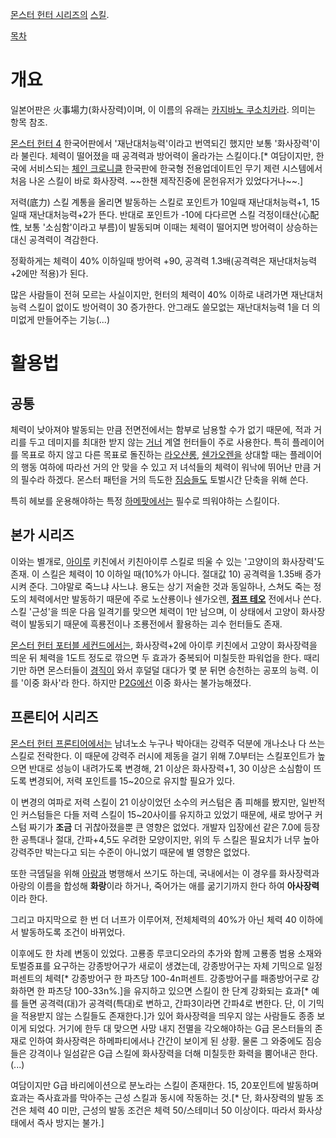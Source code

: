 [[몬스터 헌터 시리즈]]의 [[몬스터 헌터 시리즈/스킬|스킬]].

[[목차]]
= 개요 =
일본어판은 火事場力(화사장력)이며, 이 이름의 유래는 [[카지바노 쿠소치카라]]. 의미는 항목 참조. 

[[몬스터 헌터 4]] 한국어판에서 '재난대처능력'이라고 번역되긴 했지만 보통 '화사장력'이라 불린다. 체력이 떨어졌을 때 공격력과 방어력이 올라가는 스킬이다.[* 여담이지만, 한국에 서비스되는 [[체인 크로니클]] 한국판에 한국형 전용업데이트인 무기 제련 시스템에서 처음 나온 스킬이 바로 화사장력. ~~한챈 제작진중에 몬헌유저가 있었다거나~~.]

저력(底力) 스킬 계통을 올리면 발동하는 스킬로 포인트가 10일때 재난대처능력+1, 15일때 재난대처능력+2가 뜬다. 반대로 포인트가 -10에 다다르면 스킬 걱정이태산(心配性, 보통 '소심함'이라고 부름)이 발동되며 이때는 체력이 떨어지면 방어력이 상승하는 대신 공격력이 격감한다.

정확하게는 체력이 40% 이하일때 방어력 +90, 공격력 1.3배(공격력은 재난대처능력+2에만 적용)가 된다.

많은 사람들이 전혀 모르는 사실이지만, 헌터의 체력이 40% 이하로 내려가면 재난대처능력 스킬이 없이도 방어력이 30 증가한다. 안그래도 쓸모없는 재난대처능력 1을 더 의미없게 만들어주는 기능(...)

= 활용법 =
== 공통 ==
체력이 낮아져야 발동되는 만큼 전면전에서는 함부로 남용할 수가 없기 때문에, 적과 거리를 두고 데미지를 최대한 받지 않는 [[거너]] 계열 헌터들이 주로 사용한다. 특히 플레이어를 목표로 하지 않고 다른 목표로 돌진하는 [[라오샨롱]], [[쉔가오렌]]을 상대할 때는 플레이어의 행동 여하에 따라선 거의 안 맞을 수 있고 저 녀석들의 체력이 워낙에 뛰어난 만큼 거의 필수라 하겠다. 몬스터 패턴을 거의 득도한 [[짐승]]들도 토벌시간 단축을 위해 쓴다.

특히 헤보를 운용해야하는 특정 [[하메]]팟에서는 필수로 띄워야하는 스킬이다.
== 본가 시리즈 ==
이와는 별개로, [[동반자 아이루|아이루]] 키친에서 키친아이루 스킬로 띄울 수 있는 '고양이의 화사장력'도 존재. 이 스킬은 체력이 10 이하일 때(10%가 아니다. 절대값 10) 공격력을 1.35배 증가시켜 준다. 그야말로 죽느냐 사느냐. 용도는 상기 저술한 것과 동일하나, 스쳐도 죽는 정도의 체력에서만 발동하기 때문에 주로 노산룡이나 쉔가오렌, '''[[점프 테오]]''' 전에서나 쓴다.
스킬 '근성'을 띄운 다음 일격기를 맞으면 체력이 1만 남으며, 이 상태에서 고양이 화사장력이 발동되기 때문에 흑룡전이나 조룡전에서 활용하는 괴수 헌터들도 존재.

[[몬스터 헌터 포터블 세컨드]]에서는, 화사장력+2에 아이루 키친에서 고양이 화사장력을 띄운 뒤 체력을 1도트 정도로 깎으면 두 효과가 중복되어 미칠듯한 파워업을 한다. 때리기만 하면 몬스터들이 [[경직]]이 와서 후덜덜 대다가 몇 분 뒤면 승천하는 공포의 능력. 이를 '이중 화사'라 한다. 하지만 [[몬스터 헌터 포터블 세컨드G|P2G]]에선 이중 화사는 불가능해졌다.

== 프론티어 시리즈 ==
[[몬스터 헌터 프론티어]]에서는 남녀노소 누구나 박아대는 강력주 덕분에 개나소나 다 쓰는 스킬로 전락한다.
이 때문에 강력주 러시에 제동을 걸기 위해 7.0부터는 스킬포인트가 높으면 반대로 성능이 내려가도록 변경해, 21 이상은 화사장력+1, 30 이상은 소심함이 뜨도록 변경되어, 저력 포인트를 15~20으로 유지할 필요가 있다.

이 변경의 여파로 저력 스킬이 21 이상이었던 소수의 커스텀은 좀 피해를 봤지만, 일반적인 커스텀들은 다들 저력 스킬이 15~20사이를 유지하고 있었기 때문에, 새로 방어구 커스텀 짜기가 '''조금''' 더 귀찮아졌을뿐 큰 영향은 없었다.
개발자 입장에선 같은 7.0에 등장한 공특대나 절대, 간파+4,5도 우려한 모양이지만, 위의 두 스킬은 필요치가 너무 높아 강력주만 박는다고 되는 수준이 아니었기 때문에 별 영향은 없었다.

또한 극뎀딜을 위해 [[아랑]]과 병행해서 쓰기도 하는데, 국내에서는 이 경우를 화사장력과 아랑의 이름을 합성해 '''화랑'''이라 하거나, 죽어가는 애를 굶기기까지 한다 하여 '''아사장력'''이라 한다.

그리고 마지막으로 한 번 더 너프가 이루어져, 전체체력의 40%가 아닌 체력 40 이하에서 발동하도록 조건이 바뀌었다.

이후에도 한 차례 변동이 있었다. 고룡종 루코디오라의 추가와 함께 고룡종 범용 소재와 토벌증표를 요구하는 강종방어구가 새로이 생겼는데, 강종방어구는 자체 기믹으로 일정 퍼센트의 체력[* 강종방어구 한 파츠당 100-4n퍼센트. 강종방어구를 패종방어구로 강화하면 한 파츠당 100-33n%.]을 유지하고 있으면 스킬이 한 단계 강화되는 효과[* 예를 들면 공격력(대)가 공격력(특대)로 변하고, 간파3이라면 간파4로 변한다. 단, 이 기믹을 적용받지 않는 스킬들도 존재한다.]가 있어 화사장력을 띄우지 않는 사람들도 종종 보이게 되었다. 거기에 한두 대 맞으면 사망 내지 전멸을 각오해야하는 G급 몬스터들의 존재로 인하여 화사장력은 하메파티에서나 간간이 보이게 된 상황. 물론 그 와중에도 짐승들은 강격이나 일섬같은 G급 스킬에 화사장력을 더해 미칠듯한 화력을 뿜어내곤 한다.(...)

여담이지만 G급 바리에이션으로 분노라는 스킬이 존재한다. 15, 20포인트에 발동하며 효과는 즉사효과를 막아주는 근성 스킬과 동시에 작동하는 것.[* 단, 화사장력의 발동 조건은 체력 40 미만, 근성의 발동 조건은 체력 50/스테미너 50 이상이다. 따라서 화사상태에서 즉사 방지는 불가.]
